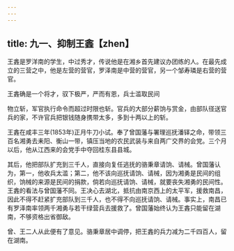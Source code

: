 ```yaml
---
---
---
```

title: 九一、抑制王錱【zhen】
---



王錱是罗洋南的学生，中过秀才，传说他是在湘乡首先建议办团练的人。在最先成立的三营之中，他是左营的营官，罗泽南是中营的营官，另一个邹寿璘是右营的营官。

王錱确是一个将才，驭下极严，严而有恩，兵士滥取民间

物立斩，军官执行命令而超过时限也斩。官兵的大部分薪饷与赏金，由部队径送官兵的家，不许官兵把银钱随身携带太多，多到十两以上的斩。

王錱在咸丰三年(1853年)正月牛刀小试。奉了曾国藩与署理巡抚潘铎之命，带领三百名湘勇去耒阳、衡山一带，镇压当地的农民武装与来自两广交界的会党。三个月以后，他从江西来的会党手中夺回桂东县县城。

其后，他把部队扩充到三千人，直接向复任逃抚的骆秉章请饷、请械。曾国藩认为，第一，他收兵太滥；第二，他不该向巡抚请饷、请械，因为湘勇是民间的组织，饷械的来源是民间的捐款，倘若向巡抚请饷、请械，就要丧失湘勇的民间性。王錱的看法与曾国藩不同。王决心去湖北，抵抗由南京西上的太平军，援救南昌，因此不得不赶紧扩充部队到三千人，也不得不向巡抚请饷、请械。事实上，南昌已有罗泽南率领两千湘勇与若干绿营兵去援救了。曾国藩始终认为王錱只能留在湖南，不够资格出省御敌。

曾、王二人从此便有了意见。骆秉章居中调停，把王錱的兵力减为二千四百人，留在湖南。